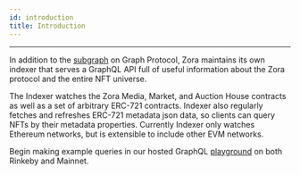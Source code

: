 ```yaml
---
id: introduction
title: Introduction
---
```


---

In addition to the [subgraph](https://thegraph.com/legacy-explorer/subgraph/ourzora/zora-v1) on Graph Protocol,
Zora maintains its own indexer that serves a GraphQL API full of useful information about the Zora protocol and
the entire NFT universe. 

The Indexer watches the Zora Media, Market, and Auction House contracts as well as a set of arbitrary ERC-721
contracts. Indexer also regularly fetches and refreshes ERC-721 metadata json data, so clients can query NFTs by their
metadata properties. Currently Indexer only watches Ethereum networks, but is extensible to include other EVM networks.

Begin making example queries in our hosted GraphQL [playground](https://ourzora.github.io/indexer-playground/) on both
Rinkeby and Mainnet.